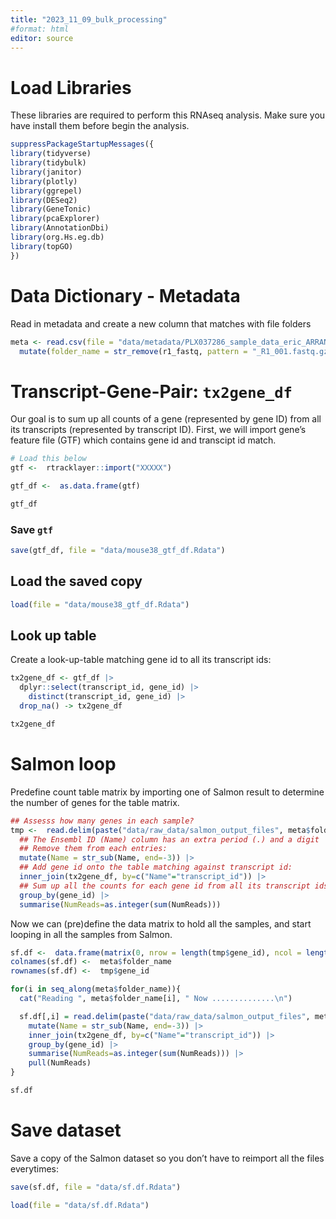 ---
title: "2023_11_09_bulk_processing"
#format: html
editor: source
---

# Load Libraries

These libraries are required to perform this RNAseq analysis. Make sure you have install them before begin the analysis.

```{r}
suppressPackageStartupMessages({
library(tidyverse)
library(tidybulk)
library(janitor)
library(plotly)
library(ggrepel)
library(DESeq2)
library(GeneTonic)
library(pcaExplorer)
library(AnnotationDbi)
library(org.Hs.eg.db)
library(topGO)
})
```


# Data Dictionary - Metadata

Read in metadata and create a new column that matches with file folders

```{r}
meta <- read.csv(file = "data/metadata/PLX037286_sample_data_eric_ARRANGED.csv") |>
  mutate(folder_name = str_remove(r1_fastq, pattern = "_R1_001.fastq.gz"))
```

# Transcript-Gene-Pair: `tx2gene_df`

Our goal is to sum up all counts of a gene (represented by gene ID) from all its transcripts (represented by transcript ID). First, we will import gene's feature file (GTF) which contains gene id and transcipt id match.

```{r}
# Load this below
gtf <-  rtracklayer::import("XXXXX")

gtf_df <-  as.data.frame(gtf)

gtf_df
```

### Save `gtf`

```{r}
save(gtf_df, file = "data/mouse38_gtf_df.Rdata")
```

## Load the saved copy

```{r}
load(file = "data/mouse38_gtf_df.Rdata")
```

## Look up table

Create a look-up-table matching gene id to all its transcript ids:

```{r}
tx2gene_df <- gtf_df |>
  dplyr::select(transcript_id, gene_id) |>
	distinct(transcript_id, gene_id) |>
  drop_na() -> tx2gene_df

tx2gene_df

```

# Salmon loop

Predefine count table matrix by importing one of Salmon result to determine the number of genes for the table matrix.

```{r}
## Assesss how many genes in each sample?
tmp <-  read.delim(paste("data/raw_data/salmon_output_files", meta$folder_name[1], "quant.sf", sep = "/")) |>
  ## The Ensembl ID (Name) column has an extra period (.) and a digit
  ## Remove them from each entries:
  mutate(Name = str_sub(Name, end=-3)) |>
  ## Add gene id onto the table matching against transcript id:
  inner_join(tx2gene_df, by=c("Name"="transcript_id")) |>
  ## Sum up all the counts for each gene id from all its transcript ids
  group_by(gene_id) |>
  summarise(NumReads=as.integer(sum(NumReads)))
```

Now we can (pre)define the data matrix to hold all the samples, and start looping in all the samples from Salmon.

```{r}
sf.df <-  data.frame(matrix(0, nrow = length(tmp$gene_id), ncol = length(Data.dictionary$Orig.Name)))
colnames(sf.df) <-  meta$folder_name
rownames(sf.df) <-  tmp$gene_id

for(i in seq_along(meta$folder_name)){
  cat("Reading ", meta$folder_name[i], " Now ..............\n")

  sf.df[,i] = read.delim(paste("data/raw_data/salmon_output_files", meta$folder_name[i], "quant.sf", sep = "/")) |> 
    mutate(Name = str_sub(Name, end=-3)) |>
    inner_join(tx2gene_df, by=c("Name"="transcript_id")) |>
    group_by(gene_id) |>
    summarise(NumReads=as.integer(sum(NumReads))) |>
    pull(NumReads)
}
```

```{r}
sf.df
```

# Save dataset

Save a copy of the Salmon dataset so you don't have to reimport all the files everytimes:

```{r}
save(sf.df, file = "data/sf.df.Rdata")
```

```{r}
load(file = "data/sf.df.Rdata")
```





































